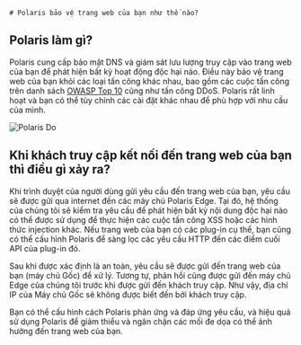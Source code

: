     # Polaris bảo vệ trang web của bạn như thế nào?

## Polaris làm gì?

Polaris cung cấp bảo mật DNS và giám sát lưu lượng truy cập vào trang web của bạn để phát hiện bất kỳ hoạt động độc hại
nào. Điều này bảo vệ trang web của bạn khỏi các loại tấn công khác nhau, bao gồm các cuộc tấn công trên danh sách [OWASP
Top 10](https://owasp.org/www-project-top-ten/) cũng như tấn công DDoS. Polaris rất linh hoạt và bạn có thể tùy chỉnh
các cài đặt khác nhau để phù hợp với nhu cầu của mình.

![Polaris Do](/img/quick-start/polaris-do.png)

## Khi khách truy cập kết nối đến trang web của bạn thì điều gì xảy ra?

Khi trình duyệt của người dùng gửi yêu cầu đến trang web của bạn, yêu cầu sẽ được gửi qua internet đến các máy chủ
Polaris Edge. Tại đó, hệ thống của chúng tôi sẽ kiểm tra yêu cầu để phát hiện bất kỳ nội dung độc hại nào có thể được
sử dụng để thực hiện các cuộc tấn công XSS hoặc các hình thức injection khác. Nếu trang web của bạn có các plug-in cụ thể,
bạn cũng có thể cấu hình Polaris để sàng lọc các yêu cầu HTTP đến các điểm cuối API của plug-in đó.

Sau khi được xác định là an toàn, yêu cầu sẽ được gửi đến trang web của bạn (máy chủ Gốc) để xử lý. Tương tự, phản hồi
cũng được gửi đến máy chủ Edge của chúng tôi trước khi được gửi đến khách truy cập. Như vậy, địa chỉ IP của Máy chủ Gốc
sẽ không được biết đến bởi khách truy cập.

Bạn có thể cấu hình cách Polaris phản ứng và đáp ứng yêu cầu, và hiệu quả sử dụng Polaris để giảm thiểu và ngăn chặn các
mối đe dọa có thể ảnh hưởng đến trang web của bạn.

